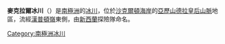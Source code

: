 {{coord|83|47|S|167|15|E|source:GNIS|display=title}}

'''麥克拉爾冰川'''（{{lang-en|Mackellar Glacier}}）是[[南極洲|南極洲]]的[[冰川|冰川]]，位於[[沙克爾頓海岸|沙克爾頓海岸]]的[[亞歷山德拉皇后山脈|亞歷山德拉皇后山脈]]地區，流經[[漢普頓嶺|漢普頓嶺]]東側，由[[新西蘭|新西蘭]]探險隊命名。

{{DEFAULTSORT:Mackellar Glacier}}
[[Category:南極洲冰川|Category:南極洲冰川]]


{{ShackletonCoast-geo-stub}}